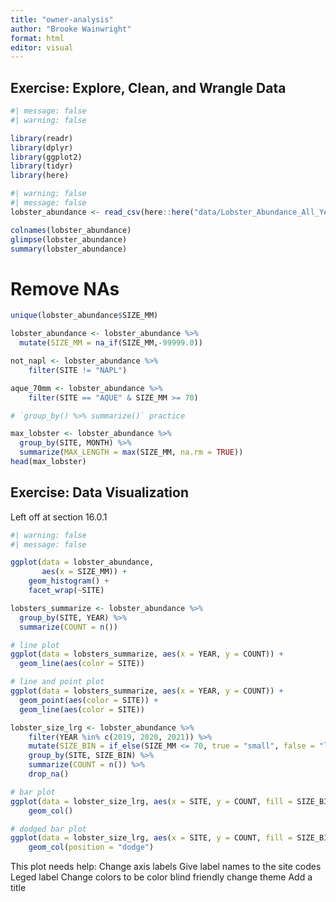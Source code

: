```yaml
---
title: "owner-analysis"
author: "Brooke Wainwright"
format: html
editor: visual
---
```


## Exercise: Explore, Clean, and Wrangle Data

```r
#| message: false
#| warning: false

library(readr)
library(dplyr)
library(ggplot2)
library(tidyr)
library(here)
```

```r
#| warning: false
#| message: false
lobster_abundance <- read_csv(here::here("data/Lobster_Abundance_All_Years_20220829.csv"))

colnames(lobster_abundance)
glimpse(lobster_abundance)
summary(lobster_abundance)
```

# Remove NAs
```r
unique(lobster_abundance$SIZE_MM)

lobster_abundance <- lobster_abundance %>% 
  mutate(SIZE_MM = na_if(SIZE_MM,-99999.0))

not_napl <- lobster_abundance %>% 
    filter(SITE != "NAPL")

aque_70mm <- lobster_abundance %>% 
    filter(SITE == "AQUE" & SIZE_MM >= 70)

# `group_by() %>% summarize()` practice

max_lobster <- lobster_abundance %>% 
  group_by(SITE, MONTH) %>% 
  summarize(MAX_LENGTH = max(SIZE_MM, na.rm = TRUE))
head(max_lobster)
```

## Exercise: Data Visualization

Left off at section 16.0.1

```r
#| warning: false
#| message: false

ggplot(data = lobster_abundance, 
       aes(x = SIZE_MM)) +
    geom_histogram() +
    facet_wrap(~SITE)
```

```r
lobsters_summarize <- lobster_abundance %>% 
  group_by(SITE, YEAR) %>% 
  summarize(COUNT = n())

# line plot
ggplot(data = lobsters_summarize, aes(x = YEAR, y = COUNT)) +
  geom_line(aes(color = SITE)) 

# line and point plot
ggplot(data = lobsters_summarize, aes(x = YEAR, y = COUNT)) +
  geom_point(aes(color = SITE)) +
  geom_line(aes(color = SITE)) 
```

```r
lobster_size_lrg <- lobster_abundance %>%
    filter(YEAR %in% c(2019, 2020, 2021)) %>%
    mutate(SIZE_BIN = if_else(SIZE_MM <= 70, true = "small", false = "large")) %>%
    group_by(SITE, SIZE_BIN) %>%
    summarize(COUNT = n()) %>%
    drop_na()

# bar plot
ggplot(data = lobster_size_lrg, aes(x = SITE, y = COUNT, fill = SIZE_BIN)) +
    geom_col()

# dodged bar plot
ggplot(data = lobster_size_lrg, aes(x = SITE, y = COUNT, fill = SIZE_BIN)) +
    geom_col(position = "dodge")
```

This plot needs help:
Change axis labels
Give label names to the site codes
Leged label
Change colors to be color blind friendly
change theme
Add a title
